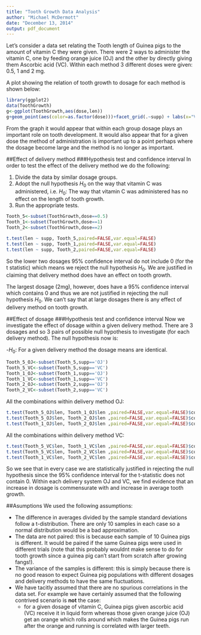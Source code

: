```yaml
---
title: "Tooth Growth Data Analysis"
author: "Michael McDermott"
date: "December 13, 2014"
output: pdf_document
---
```




Let's consider a data set relating the Tooth length of Guinea pigs to the amount of vitamin C they were given.  There were 2 ways to administer the vitamin C, one by feeding orange juice (OJ) and the other by directly giving them Ascorbic acid (VC).  Within each method 3 different doses were given: 0.5, 1 and 2 mg.

A plot showing the relation of tooth growth to dosage for each method is shown below:

```r
library(ggplot2)
data(ToothGrowth)
g<-ggplot(ToothGrowth,aes(dose,len))
g+geom_point(aes(color=as.factor(dose)))+facet_grid(.~supp) + labs(x="Vitamin C Dosage (mg)") + labs(y="Length of Guinea Pig Tooth")
```

From the graph it would appear that within each group dosage plays an important role on tooth development.  It would also appear that for a given dose the method of administration is important up to a point perhaps where the dosage become large and the method is no longer as important.

##Effect of delivery method
###Hypothesis test and confidence interval
In order to test the effect of the delivery method we do the following:

  1. Divide the data by similar dosage groups.
  2. Adopt the null hypothesis $H_0$ on the way that vitamin C was administered, i.e. $H_0$:  The way that vitamin C was administered has no effect on the length of tooth growth.
  3. Run the appropriate tests.

```r
Tooth_5<-subset(ToothGrowth,dose==0.5)
Tooth_1<-subset(ToothGrowth,dose==1)
Tooth_2<-subset(ToothGrowth,dose==2)

t.test(len ~ supp, Tooth_5,paired=FALSE,var.equal=FALSE)
t.test(len ~ supp, Tooth_1,paired=FALSE,var.equal=FALSE)
t.test(len ~ supp, Tooth_2,paired=FALSE,var.equal=FALSE)
```

So the lower two dosages 95% confidence interval do not include 0 (for the t statistic) which means we reject the null hypothesis $H_0$.  We are justified in claiming that delivery method does have an effect on tooth growth.

The largest dosage (2mg), however, does have a 95% confidence interval which contains 0 and thus we are not justified in rejecting the null hypothesis $H_0$.  We can't say that at large dosages there is any effect of delivery method on tooth growth.

##Effect of dosage
###Hypothesis test and confidence interval
Now we investigate the effect of dosage within a given delivery method.  There are 3 dosages and so 3 pairs of possible null hypothesis to investigate (for each delivery method).  The null hypothesis now is:

  -$H_0$: For a given delivery method the dosage means are identical.

```r
Tooth_5_OJ<-subset(Tooth_5,supp=='OJ')
Tooth_5_VC<-subset(Tooth_5,supp=='VC')
Tooth_1_OJ<-subset(Tooth_1,supp=='OJ')
Tooth_1_VC<-subset(Tooth_1,supp=='VC')
Tooth_2_OJ<-subset(Tooth_2,supp=='OJ')
Tooth_2_VC<-subset(Tooth_2,supp=='VC')
```

All the combinations within delivery method OJ:

```r
t.test(Tooth_5_OJ$len, Tooth_1_OJ$len ,paired=FALSE,var.equal=FALSE)$conf.int
t.test(Tooth_5_OJ$len, Tooth_2_OJ$len ,paired=FALSE,var.equal=FALSE)$conf.int
t.test(Tooth_1_OJ$len, Tooth_2_OJ$len ,paired=FALSE,var.equal=FALSE)$conf.int
```

All the combinations within delivery method VC:

```r
t.test(Tooth_5_VC$len, Tooth_1_VC$len ,paired=FALSE,var.equal=FALSE)$conf.int
t.test(Tooth_5_VC$len, Tooth_2_VC$len ,paired=FALSE,var.equal=FALSE)$conf.int
t.test(Tooth_1_VC$len, Tooth_2_VC$len ,paired=FALSE,var.equal=FALSE)$conf.int
```

So we see that in every case we are statistically justified in rejecting the null hypothesis since the 95% confidence interval for the t-statistic does not contain 0.  Within each delivery system OJ and VC, we find evidence that an increase in dosage is commensurate with and increase in average tooth growth.

##Asumptions
We used the following assumptions:

- The difference in averages divided by the sample standard deviations follow a t-distribution.  There are only 10 samples in each case so a normal distribution would be a bad approximation.
- The data are not paired:  this is because each sample of 10 Guinea pigs is different.  It would be paired if the same Guinea pigs were used in different trials (note that this probably wouldnt make sense to do for tooth growth since a guinea pig can't start from scratch after growing fangs!).
- The variance of the samples is different: this is simply because there is no good reason to expect Guinea pig populations with different dosages and delivery methods to have the same fluctuations.
- We have tacitly assumed that there are no spurious correlations in the data set.  For example we have certainly assumed that the following contrived scenario is **not** the case:
    - for a given dosage of vitamin C, Guinea pigs given ascorbic acid (VC) receive it in liquid form         whereas those given orange juice (OJ) get an orange which rolls around which makes the Guinea pigs run after the orange and running is correlated with larger teeth.
